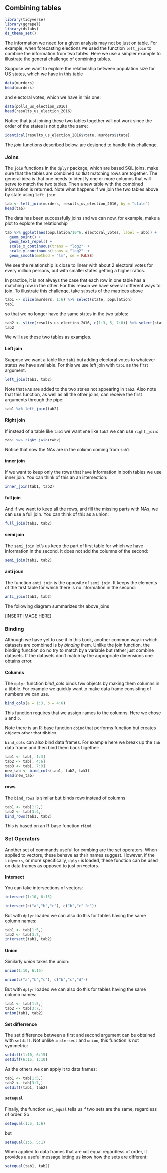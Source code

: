 ## Combining tables

```r
library(tidyverse)
library(ggrepel)
library(dslabs)
ds_theme_set()
```

The information we need for a given analysis may not be just on table. For example, when forecasting elections we used the function `left_join` to combine the information from two tables. Here we use a simpler example to illustrate the general challenge of combining tables.

Suppose we want to explore the relationship between population size for US states, which we have in this table

```r
data(murders)
head(murders)
```

and electoral votes, which we have in this one:

```r
data(polls_us_election_2016)
head(results_us_election_2016)
```

Notice that just joining these two tables together will not work since the order of the states is not quite the same:

```r
identical(results_us_election_2016$state, murders$state)
```

The _join_ functions described below, are designed to handle this challenge.

### Joins

The `join` functions in the `dplyr` package, which are based SQL joins, make sure that the tables are combined so that matching rows are together.
The general idea is that one needs to identify one or more columns that will serve to match the two tables. Then a new table with the combined information is returned. Note what happens if we join the two tables above by state using `left_join`:

```r
tab <- left_join(murders, results_us_election_2016, by = "state")
head(tab)
```

The data has been successfully joins and we can now, for example, make a plot to explore the relationship

```r
tab %>% ggplot(aes(population/10^6, electoral_votes, label = abb)) +
  geom_point() +
  geom_text_repel() + 
  scale_x_continuous(trans = "log2") +
  scale_y_continuous(trans = "log2") +
  geom_smooth(method = "lm", se = FALSE)
```

We see the relationship is close to linear with about 2 electoral votes for every million persons, but with smaller states getting a higher ratios.


In practice, it is not always the case that each row in one table has a matching row in the other. For this reason we have several different ways to join. To illustrate this challenge, take subsets of the matrices above

```r
tab1 <- slice(murders, 1:6) %>% select(state, population)
tab1
```

so that we no longer have the same states in the two tables:
```r
tab2 <- slice(results_us_election_2016, c(1:3, 5, 7:8)) %>% select(state, electoral_votes)
tab2
```

We will use these two tables as examples.

#### Left join

Suppose we want a table like `tab1` but adding electoral votes to whatever states we have available. For this we use left join with `tab1` as the first argument.

```r
left_join(tab1, tab2)
```

Note that `NA`s are added to the two states not appearing in `tab2`. Also note that this function, as well as all the other joins, can receive the first arguments through the pipe:

```r
tab1 %>% left_join(tab2)
```


#### Right join

If instead of a table like `tab1` we want one like `tab2` we can use `right_join`:

```r
tab1 %>% right_join(tab2)
```

Notice that now the NAs are in the column coming from `tab1`.

#### inner join

If we want to keep only the rows that have information in both tables we use inner join. You can think of this an an intersection:

```r
inner_join(tab1, tab2)
```

#### full join

And if we want to keep all the rows, and fill the missing parts with NAs, we can use a full join. You can think of this as a union:

```r
full_join(tab1, tab2)
```

#### semi join

The `semi_join` let's us keep the part of first table for which we have information in the second. It does not add the columns of the second:

```r
semi_join(tab1, tab2)
```


#### anti joun

The function `anti_join` is the opposite of `semi_join`. It keeps the elements of the first table for which there is no information in the second:

```r
anti_join(tab1, tab2)
```

The following diagram summarizes the above joins

[INSERT IMAGE HERE]

### Binding

Although we have yet to use it in this book, another common way in which datasets are combined is by _binding_ them. Unlike the join function, the binding function do no try to match by a variable but rather just combine datasets. If the datasets don't match by the appropriate dimensions one obtains error.

#### Columns

The `dplyr` function _bind_cols_ binds two objects by making them columns in a tibble. For example we quickly want to make data frame consisting of numbers we can use.

```r
bind_cols(a = 1:3, b = 4:6)
```

This function requires that we assign names to the columns. Here we chose `a` and `b`. 

Note there is an R-base function `cbind` that performs function but creates objects other that tibbles. 

`bind_cols` can also bind data frames. For example here we break up the `tab` data frame and then bind them back together:

```r
tab1 <- tab[, 1:3]
tab2 <- tab[, 4:6]
tab3 <- tab[, 7:9]
new_tab <- bind_cols(tab1, tab2, tab3)
head(new_tab)
```


#### rows

The `bind_rows` is similar but binds rows instead of columns

```r
tab1 <- tab[1:2,]
tab2 <- tab[3:4,]
bind_rows(tab1, tab2)
```

This is based on an R-base function `rbind`.

### Set Operators

Another set of commands useful for combing are the set operators. When applied to vectors, these behave as their names suggest. However, if the `tidyvers`, or more specifically, `dplyr` is loaded, these function can be used on data frames as opposed to just on vectors.

#### Intersect

You can take intersections of vectors:

```r
intersect(1:10, 6:15)
```

```r
intersect(c("a","b","c"), c("b","c","d"))
```

But with `dplyr` loaded we can also do this for tables having the same column names:

```r
tab1 <- tab[1:5,]
tab2 <- tab[3:7,]
intersect(tab1, tab2)
```


#### Union

Similarly _union_ takes the union:

```r
union(1:10, 6:15)
```

```r
union(c("a","b","c"), c("b","c","d"))
```

But with `dplyr` loaded we can also do this for tables having the same column names:

```r
tab1 <- tab[1:5,]
tab2 <- tab[3:7,]
union(tab1, tab2)
```


#### Set differrence

The set difference between a first and second argument can be obtained with `setdiff`. Not unlike `instersect` and `union`, this function is not symmetric:


```r
setdiff(1:10, 6:15)
setdiff(6:15, 1:10)
```

As the others we can apply it to data frames:
```r
tab1 <- tab[1:5,]
tab2 <- tab[3:7,]
setdiff(tab1, tab2)
```

#### `setequal`

Finally, the function `set_equal` tells us if two sets are the same, regardless of order. So

```r
setequal(1:5, 1:6)
```

but

```r
setequal(1:5, 5:1)
```

When applied to data frames that are not equal regardless of order, it provides a useful message letting us know how the sets are different:

```r
setequal(tab1, tab2)
```

